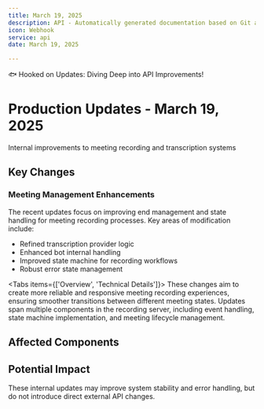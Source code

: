 ```yaml
---
title: March 19, 2025
description: API - Automatically generated documentation based on Git activity.
icon: Webhook
service: api
date: March 19, 2025

---
```


🐟 Hooked on Updates: Diving Deep into API Improvements! 

# Production Updates - March 19, 2025

<Callout type="info">
  Internal improvements to meeting recording and transcription systems
</Callout>

## Key Changes

### Meeting Management Enhancements

The recent updates focus on improving end management and state handling for meeting recording processes. Key areas of modification include:

- Refined transcription provider logic
- Enhanced bot internal handling
- Improved state machine for recording workflows
- Robust error state management

<Tabs items={['Overview', 'Technical Details']}>
  <Tab value="Overview">
    These changes aim to create more reliable and responsive meeting recording experiences, ensuring smoother transitions between different meeting states.
  </Tab>
  <Tab value="Technical Details">
    Updates span multiple components in the recording server, including event handling, state machine implementation, and meeting lifecycle management.
  </Tab>
</Tabs>

## Affected Components

<Files>
  <Folder name="meeting_bot/recording_server" defaultOpen>
    <Folder name="src">
      <File name="events.ts" />
      <File name="main.ts" />
      <File name="meeting.ts" />
      <Folder name="state-machine">
        <Folder name="states">
          <File name="error-state.ts" />
          <File name="recording-state.ts" />
          <File name="waiting-room-state.ts" />
        </Folder>
        <File name="machine.ts" />
      </Folder>
    </Folder>
  </Folder>
</Files>

## Potential Impact

<Callout type="warn">
  These internal updates may improve system stability and error handling, but do not introduce direct external API changes.
</Callout>